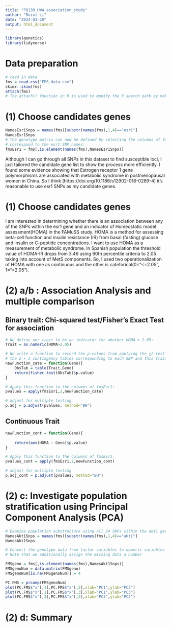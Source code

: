 ```yaml
---
title: "P8139_HW4_association_study"
author: "Ruixi Li"
date: "2024-03-28"
output: html_document
---
```


```r
library(genetics)
library(tidyverse)
```
# Data preparation
```r
# read in data
fms = read.csv("FMS_data.csv")
skimr::skim(fms)
attach(fms)
# The attach() function in R is used to modify the R search path by making the variables in a data frame available in the R environment as if they were variables in the global environment. This can simplify code when you're working with data frames because it allows you to refer to columns in the data frame directly by their names without having to use the data frame name each time.
```

# (1) Choose candidates genes

```r
NamesEsr1Snps = names(fms)[substr(names(fms),1,4)=="esr1"]
NamesEsr1Snps
# The genotype matrix can now be defined by selecting the columns of fms that
# correspond to the esr1 SNP names:
fmsEsr1 = fms[,is.element(names(fms),NamesEsr1Snps)]

```
Although I can go through all SNPs in this dataset to find susceptible loci, I just tailored the candidate gene list to show the process more efficiently. I found some evidence showing that Estrogen receptor 1 gene polymorphisms are associated with metabolic syndrome in postmenopausal women in China. So I think (https://doi.org/10.1186/s12902-018-0289-4) it's reasonable to use esr1 SNPs as my candidate genes.


# (1) Choose candidates genes

I am interested in determining whether there is an association between any of the SNPs within the esr1 gene and an indicator of Homeostatic model assessment(HOMA) in the FAMuSS study. HOMA is a method for assessing beta-cell function and insulin resistance (IR) from basal (fasting) glucose and insulin or C-peptide concentrations. I want to use HOMA as a measurement of metabolic syndrome. In Spanish population the threshold value of HOMA-IR drops from 3.46 using 90th percentile criteria to 2.05 taking into account of MetS components. So, I used two operationalization of HOMA with one as continuous and the other is cateforical(0="<=2.05", 1=">2.05").


# (2) a/b : Association Analysis and multiple comparison

## Binary trait: Chi-squared test/Fisher's Exact Test for association

```r

# We define our trait to be an indicator for whether HOMA > 2.05:
Trait = as.numeric(HOMA>2.05)

# We write a function to record the p-values from applying the χ2-test to
# the 2 × 3 contingency tables corresponding to each SNP and this trait, some cells of the frequency table < 5, so I used fisher's exact test rather than chi-square test:
newFunction_cate = function(Geno){
    ObsTab = table(Trait,Geno)
    return(fisher.test(ObsTab)$p.value)
}

# Apply this function to the columns of fmsEsr1:
pvalues = apply(fmsEsr1,2,newFunction_cate)

# adjust for multiple testing
p.adj = p.adjust(pvalues, method="BH")

```


## Continuous Trait 

```r
newFunction_cont = function(Geno){
    
    return(aov(HOMA ~ Geno)$p.value)
}

# Apply this function to the columns of fmsEsr1:
pvalues_cont = apply(fmsEsr1,2,newFunction_cont)

# adjust for multiple testing
p.adj_cont = p.adjust(pvalues, method="BH")
```


# (2) c: Investigate population stratification using Principal Component Analysis (PCA)

```r

# Examine population substructure using all 24 SNPs within the akt1 gene.
NamesAkt1Snps = names(fms)[substr(names(fms),1,4)=="akt1"]
NamesAkt1Snps

# Convert the genotype data from factor variables to numeric variables using data.matrix()
# Note that we additionally assign the missing data a number

FMSgeno = fms[,is.element(names(fms),NamesAkt1Snps)]
FMSgenoNum = data.matrix(FMSgeno)
FMSgenoNum[is.na(FMSgenoNum)] = 4

PC.FMS = prcomp(FMSgenoNum)
plot(PC.FMS$"x"[,1],PC.FMS$"x"[,2],xlab="PC1",ylab="PC2")
plot(PC.FMS$"x"[,1],PC.FMS$"x"[,3],xlab="PC1",ylab="PC3")
plot(PC.FMS$"x"[,3],PC.FMS$"x"[,2],xlab="PC3",ylab="PC2")
```

# (2) d: Summary

